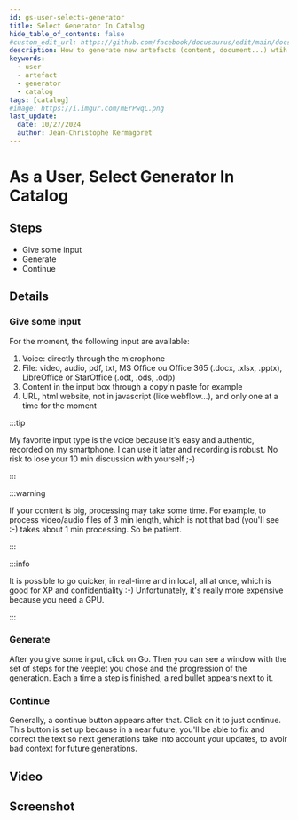 ```yaml
---
id: gs-user-selects-generator
title: Select Generator In Catalog
hide_table_of_contents: false
#custom_edit_url: https://github.com/facebook/docusaurus/edit/main/docs/api-doc-markdown.md
description: How to generate new artefacts (content, document...) wtih AI?
keywords:
  - user
  - artefact
  - generator
  - catalog
tags: [catalog]
#image: https://i.imgur.com/mErPwqL.png
last_update:
  date: 10/27/2024
  author: Jean-Christophe Kermagoret
---
```


# As a User, Select Generator In Catalog

## Steps

* Give some input
* Generate
* Continue

## Details

### Give some input

For the moment, the following input are available:

1. Voice: directly through the microphone
1. File: video, audio, pdf, txt, MS Office ou Office 365 (.docx, .xlsx, .pptx), LibreOffice or StarOffice (.odt, .ods, .odp)
1. Content in the input box through a copy'n paste for example
1. URL, html website, not in javascript (like webflow...), and only one at a time for the moment

:::tip

My favorite input type is the voice because it's easy and authentic, recorded on my smartphone. I can use it later and recording is robust. No risk to lose your 10 min discussion with yourself ;-)  

:::

:::warning

If your content is big, processing may take some time. For example, to process video/audio files of 3 min length, which is not that bad (you'll see :-) takes about 1 min processing. So be patient.

:::

:::info

It is possible to go quicker, in real-time and in local, all at once, which is good for XP and confidentiality :-) Unfortunately, it's really more expensive because you need a GPU.

:::

### Generate

After you give some input, click on Go. Then you can see a window with the set of steps for the veeplet you chose and the progression of the generation. Each a time a step is finished, a red bullet appears next to it.

### Continue

Generally, a continue button appears after that. Click on it to just continue. This button is set up because in a near future, you'll be able to fix and correct the text so next generations take into account your updates, to avoir bad context for future generations.

## Video


## Screenshot

